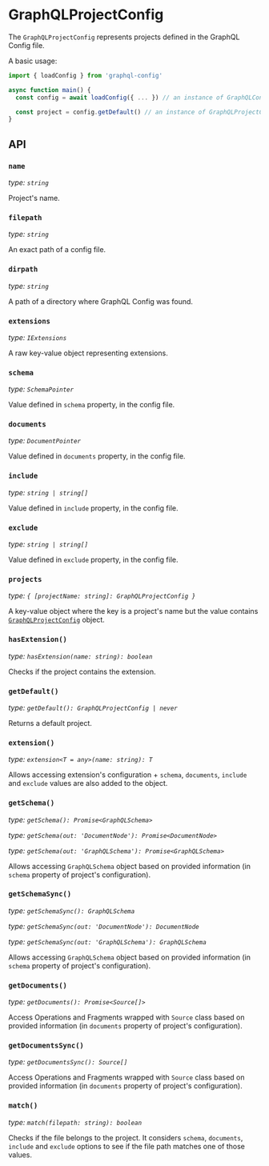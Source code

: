 # GraphQLProjectConfig

The `GraphQLProjectConfig` represents projects defined in the GraphQL Config file.

A basic usage:

```ts
import { loadConfig } from 'graphql-config'

async function main() {
  const config = await loadConfig({ ... }) // an instance of GraphQLConfig

  const project = config.getDefault() // an instance of GraphQLProjectConfig
}
```

## API

### `name`

_type: `string`_

Project's name.

### `filepath`

_type: `string`_

An exact path of a config file.

### `dirpath`

_type: `string`_

A path of a directory where GraphQL Config was found.

### `extensions`

_type: `IExtensions`_

A raw key-value object representing extensions.

### `schema`

_type: `SchemaPointer`_

Value defined in `schema` property, in the config file.

### `documents`

_type: `DocumentPointer`_

Value defined in `documents` property, in the config file.

### `include`

_type: `string | string[]`_

Value defined in `include` property, in the config file.

### `exclude`

_type: `string | string[]`_

Value defined in `exclude` property, in the config file.

### `projects`

_type: `{ [projectName: string]: GraphQLProjectConfig }`_

A key-value object where the key is a project's name but the value contains [`GraphQLProjectConfig`](api-graphql-project-config) object.

### `hasExtension()`

_type: `hasExtension(name: string): boolean`_

Checks if the project contains the extension.

### `getDefault()`

_type: `getDefault(): GraphQLProjectConfig | never`_

Returns a default project.

### `extension()`

_type: `extension<T = any>(name: string): T`_

Allows accessing extension's configuration + `schema`, `documents`, `include` and `exclude` values are also added to the object.

### `getSchema()`

_type: `getSchema(): Promise<GraphQLSchema>`_

_type: `getSchema(out: 'DocumentNode'): Promise<DocumentNode>`_

_type: `getSchema(out: 'GraphQLSchema'): Promise<GraphQLSchema>`_

Allows accessing `GraphQLSchema` object based on provided information (in `schema` property of project's configuration).

### `getSchemaSync()`

_type: `getSchemaSync(): GraphQLSchema`_

_type: `getSchemaSync(out: 'DocumentNode'): DocumentNode`_

_type: `getSchemaSync(out: 'GraphQLSchema'): GraphQLSchema`_

Allows accessing `GraphQLSchema` object based on provided information (in `schema` property of project's configuration).

### `getDocuments()`

_type: `getDocuments(): Promise<Source[]>`_

Access Operations and Fragments wrapped with `Source` class based on provided information (in `documents` property of project's configuration).

### `getDocumentsSync()`

_type: `getDocumentsSync(): Source[]`_

Access Operations and Fragments wrapped with `Source` class based on provided information (in `documents` property of project's configuration).

### `match()`

_type: `match(filepath: string): boolean`_

Checks if the file belongs to the project. It considers `schema`, `documents`, `include` and `exclude` options to see if the file path matches one of those values.
